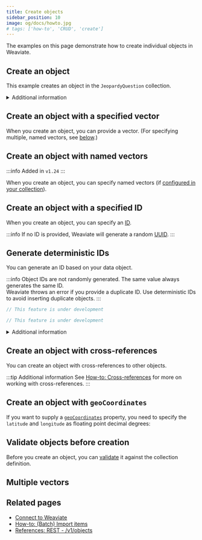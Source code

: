 ```yaml
---
title: Create objects
sidebar_position: 10
image: og/docs/howto.jpg
# tags: ['how-to', 'CRUD', 'create']
---
```




The examples on this page demonstrate how to create individual objects in Weaviate.

## Create an object

This example creates an object in the `JeopardyQuestion` collection.

<Tabs groupId="languages">
  <TabItem value="py" label="Python (v4)">
    <FilteredTextBlock
      text={PyCode}
      startMarker="# CreateObject START"
      endMarker="# CreateObject END"
      language="py"
    />
  </TabItem>

  <TabItem value="py3" label="Python (v3)">
    <FilteredTextBlock
      text={PyCodeV3}
      startMarker="# CreateObject START"
      endMarker="# CreateObject END"
      language="py"
    />
  </TabItem>

  <TabItem value="js" label="JS/TS v3">
    <FilteredTextBlock
      text={TSCode}
      startMarker="// CreateObject START"
      endMarker="// CreateObject END"
      language="ts"
    />
  </TabItem>

  <TabItem value="js2" label="JS/TS v2">
    <FilteredTextBlock
      text={TSCodeLegacy}
      startMarker="// CreateObject START"
      endMarker="// CreateObject END"
      language="ts"
    />
  </TabItem>

  <TabItem value="java" label="Java">
    <FilteredTextBlock
      text={JavaCode}
      startMarker="// CreateObject START"
      endMarker="// CreateObject END"
      language="java"
    />
  </TabItem>

  <TabItem value="go" label="Go">
    <FilteredTextBlock
      text={GoCode}
      startMarker="// CreateObject START"
      endMarker="// CreateObject END"
      language="go"
    />
  </TabItem>
</Tabs>

<details>
  <summary>
    Additional information
  </summary>

To create an object, specify the following:

- The object data you want to add
- The target collection
- If [multi-tenancy](../concepts/data.md#multi-tenancy) is enabled, [specify the tenant](./multi-tenancy.md)

By default, [auto-schema](/developers/weaviate/config-refs/schema#autoschema) creates new collections and adds new properties.

</details>

## Create an object with a specified vector

When you create an object, you can provide a vector. (For specifying multiple, named vectors, see [below](#create-an-object-with-named-vectors).)

<Tabs groupId="languages">
  <TabItem value="py" label="Python (v4)">
    <FilteredTextBlock
      text={PyCode}
      startMarker="# CreateObjectWithVector START"
      endMarker="# CreateObjectWithVector END"
      language="py"
    />
  </TabItem>

  <TabItem value="py3" label="Python (v3)">
    <FilteredTextBlock
      text={PyCodeV3}
      startMarker="# CreateObjectWithVector START"
      endMarker="# CreateObjectWithVector END"
      language="py"
    />
  </TabItem>

  <TabItem value="js" label="JS/TS v3">
    <FilteredTextBlock
      text={TSCode}
      startMarker="// CreateObjectWithVector START"
      endMarker="// CreateObjectWithVector END"
      language="ts"
    />
  </TabItem>

  <TabItem value="js2" label="JS/TS v2">
    <FilteredTextBlock
      text={TSCodeLegacy}
      startMarker="// CreateObjectWithVector START"
      endMarker="// CreateObjectWithVector END"
      language="ts"
    />
  </TabItem>

  <TabItem value="java" label="Java">
    <FilteredTextBlock
      text={JavaCode}
      startMarker="// CreateObjectWithVector START"
      endMarker="// CreateObjectWithVector END"
      language="java"
    />
  </TabItem>

  <TabItem value="go" label="Go">
    <FilteredTextBlock
      text={GoCode}
      startMarker="// CreateObjectWithVector START"
      endMarker="// CreateObjectWithVector END"
      language="go"
    />
  </TabItem>
</Tabs>

## Create an object with named vectors

:::info Added in `v1.24`
:::

When you create an object, you can specify named vectors (if [configured in your collection](./collections.mdx#define-multiple-named-vectors)).

<Tabs groupId="languages">
  <TabItem value="py" label="Python (v4)">
    <FilteredTextBlock
      text={PyCode}
      startMarker="# CreateObjectNamedVectors START"
      endMarker="# CreateObjectNamedVectors END"
      language="py"
    />
  </TabItem>

  <TabItem value="py3" label="Python (v3)">
    <FilteredTextBlock
      text={PyCodeV3}
      startMarker="# CreateObjectNamedVectors START"
      endMarker="# CreateObjectNamedVectors END"
      language="py"
    />
  </TabItem>

  <TabItem value="js" label="JS/TS v3">
    <FilteredTextBlock
      text={TSCode}
      startMarker="// CreateObjectNamedVectors START"
      endMarker="// CreateObjectNamedVectors END"
      language="ts"
    />
  </TabItem>

  <TabItem value="js2" label="JS/TS v2">
    <FilteredTextBlock
      text={TSCodeLegacy}
      startMarker="// CreateObjectNamedVectors START"
      endMarker="// CreateObjectNamedVectors END"
      language="ts"
    />
  </TabItem>
</Tabs>

## Create an object with a specified ID

When you create an object, you can specify an [ID](../api/graphql/additional-properties.md#id).

:::info
If no ID is provided, Weaviate will generate a random [UUID](https://en.wikipedia.org/wiki/Universally_unique_identifier).
:::

<Tabs groupId="languages">
  <TabItem value="py" label="Python (v4)">
    <FilteredTextBlock
      text={PyCode}
      startMarker="# CreateObjectWithId START"
      endMarker="# CreateObjectWithId END"
      language="py"
    />
  </TabItem>

  <TabItem value="py3" label="Python (v3)">
    <FilteredTextBlock
      text={PyCodeV3}
      startMarker="# CreateObjectWithId START"
      endMarker="# CreateObjectWithId END"
      language="py"
    />
  </TabItem>

  <TabItem value="js" label="JS/TS v3">
    <FilteredTextBlock
      text={TSCode}
      startMarker="// CreateObjectWithId START"
      endMarker="// CreateObjectWithId END"
      language="ts"
    />
  </TabItem>

  <TabItem value="js2" label="JS/TS v2">
    <FilteredTextBlock
      text={TSCodeLegacy}
      startMarker="// CreateObjectWithId START"
      endMarker="// CreateObjectWithId END"
      language="ts"
    />
  </TabItem>

  <TabItem value="java" label="Java">
    <FilteredTextBlock
      text={JavaCode}
      startMarker="// CreateObjectWithId START"
      endMarker="// CreateObjectWithId END"
      language="java"
    />
  </TabItem>

  <TabItem value="go" label="Go">
    <FilteredTextBlock
      text={GoCode}
      startMarker="// CreateObjectWithId START"
      endMarker="// CreateObjectWithId END"
      language="go"
    />
  </TabItem>
</Tabs>

## Generate deterministic IDs

You can generate an ID based on your data object.

:::info
Object IDs are not randomly generated. The same value always generates the same ID.<br/>Weaviate throws an error if you provide a duplicate ID. Use deterministic IDs to avoid inserting duplicate objects.
:::

<Tabs groupId="languages">
  <TabItem value="py" label="Python (v4)">
    <FilteredTextBlock
      text={PyCode}
      startMarker="# CreateObjectWithDeterministicId START"
      endMarker="# CreateObjectWithDeterministicId END"
      language="py"
    />
  </TabItem>

  <TabItem value="py3" label="Python (v3)">
    <FilteredTextBlock
      text={PyCodeV3}
      startMarker="# CreateObjectWithDeterministicId START"
      endMarker="# CreateObjectWithDeterministicId END"
      language="py"
    />
  </TabItem>

  <TabItem value="js" label="JS/TS v3">
    <FilteredTextBlock
      text={TSCode}
      startMarker="// CreateObjectWithDeterministicId START"
      endMarker="// CreateObjectWithDeterministicId END"
      language="ts"
    />
  </TabItem>

  <TabItem value="js2" label="JS/TS v2">
    <FilteredTextBlock
      text={TSCodeLegacy}
      startMarker="// CreateObjectWithDeterministicId START"
      endMarker="// CreateObjectWithDeterministicId END"
      language="ts"
    />
  </TabItem>

  <TabItem value="java" label="Java">

```java
// This feature is under development
```

  </TabItem>

  <TabItem value="go" label="Go">

```go
// This feature is under development
```

  </TabItem>
</Tabs>


<details>
  <summary>
    Additional information
  </summary>
To generate deterministic IDs, use one of these methods:

- [`generate_uuid5`](https://weaviate-python-client.readthedocs.io/en/stable/weaviate.util.html#weaviate.util.generate_uuid5) (Python)
- `generateUuid5` (TypeScript)

</details>

## Create an object with cross-references


You can create an object with cross-references to other objects.

<Tabs groupId="languages">
  <TabItem value="py" label="Python (v4)">
    <FilteredTextBlock
      text={XrefPyCode}
      startMarker="# ObjectWithCrossRef"
      endMarker="# END ObjectWithCrossRef"
      language="py"
    />
  </TabItem>

  <TabItem value="py3" label="Python (v3)">
    <FilteredTextBlock
      text={XrefPyCodeV3}
      startMarker="# ObjectWithCrossRef"
      endMarker="# END ObjectWithCrossRef"
      language="py"
    />
  </TabItem>

  <TabItem value="js" label="JS/TS v3">
    <FilteredTextBlock
      text={XrefTSCode}
      startMarker="// ObjectWithCrossRef"
      endMarker="// END ObjectWithCrossRef"
      language="ts"
    />
  </TabItem>

  <TabItem value="js2" label="JS/TS v2">
    <FilteredTextBlock
      text={XrefTSCodeLegacy}
      startMarker="// ObjectWithCrossRef"
      endMarker="// END ObjectWithCrossRef"
      language="ts"
    />
  </TabItem>
</Tabs>

:::tip Additional information
See [How-to: Cross-references](./cross-references.mdx) for more on working with cross-references.
:::

## Create an object with `geoCoordinates`


<GeoLimitations/>

If you want to supply a [`geoCoordinates`](/developers/weaviate/config-refs/datatypes.md#datatype-geocoordinates) property, you need to specify the `latitude` and `longitude` as floating point decimal degrees:


<CreateWithGeo/>

## Validate objects before creation

Before you create an object, you can [validate](/developers/weaviate/api/rest#tag/objects/post/objects/validate) it against the collection definition.

<Tabs groupId="languages">
  <TabItem value="py" label="Python (v4)">
    <FilteredTextBlock
      text={PyCode}
      startMarker="# ValidateObject START"
      endMarker="# ValidateObject END"
      language="py"
    />
  </TabItem>

  <TabItem value="py3" label="Python (v3)">
    <FilteredTextBlock
      text={PyCodeV3}
      startMarker="# ValidateObject START"
      endMarker="# ValidateObject END"
      language="py"
    />
  </TabItem>

  <TabItem value="js" label="JS/TS v3">
    <FilteredTextBlock
      text={TSCode}
      startMarker="// ValidateObject START"
      endMarker="// ValidateObject END"
      language="ts"
    />
  </TabItem>

  <TabItem value="js2" label="JS/TS v2">
    <FilteredTextBlock
      text={TSCodeLegacy}
      startMarker="// ValidateObject START"
      endMarker="// ValidateObject END"
      language="ts"
    />
  </TabItem>

  <TabItem value="java" label="Java">
    <FilteredTextBlock
      text={JavaCode}
      startMarker="// ValidateObject START"
      endMarker="// ValidateObject END"
      language="java"
    />
  </TabItem>

  <TabItem value="go" label="Go">
    <FilteredTextBlock
      text={GoCode}
      startMarker="// ValidateObject START"
      endMarker="// ValidateObject END"
      language="go"
    />
  </TabItem>
</Tabs>

## Multiple vectors


<MultiVectorSupport />

## Related pages

- [Connect to Weaviate](/developers/weaviate/starter-guides/connect.mdx)
- [How-to: (Batch) Import items](./import.mdx)
- [References: REST - /v1/objects](/developers/weaviate/api/rest#tag/objects)


<DocsMoreResources />
